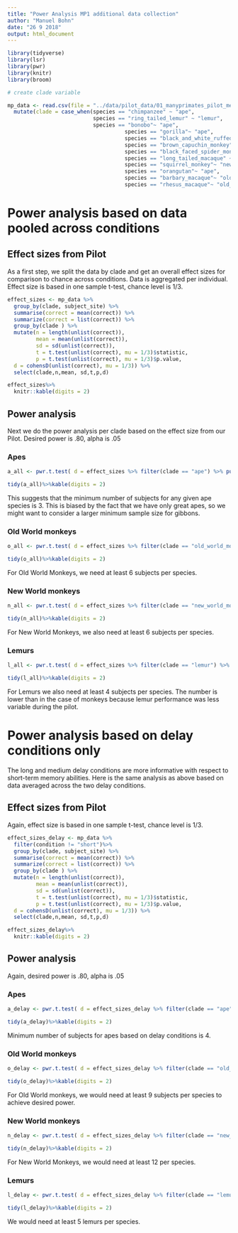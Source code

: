 ```yaml
---
title: "Power Analysis MP1 additional data collection"
author: "Manuel Bohn"
date: "26 9 2018"
output: html_document
---
```


```r

library(tidyverse)
library(lsr)
library(pwr)
library(knitr)
library(broom)

# create clade variable

mp_data <- read.csv(file = "../data/pilot_data/01_manyprimates_pilot_merged_data.csv") %>%
  mutate(clade = case_when(species == "chimpanzee" ~ "ape",
                           species == "ring_tailed_lemur" ~ "lemur",
                           species == "bonobo"~ "ape",
                                     species == "gorilla"~ "ape",
                                     species == "black_and_white_ruffed_lemur"~ "lemur",
                                     species == "brown_capuchin_monkey" ~ "new_world_monkey",
                                     species == "black_faced_spider_monkey" ~ "new_world_monkey",
                                     species == "long_tailed_macaque" ~ "old_world_monkey",
                                     species == "squirrel_monkey"~ "new_world_monkey",
                                     species == "orangutan"~ "ape",
                                     species == "barbary_macaque"~ "old_world_monkey",
                                     species == "rhesus_macaque"~ "old_world_monkey"))


```

# Power analysis based on data pooled across conditions

## Effect sizes from Pilot

As a first step, we split the data by clade and get an overall effect sizes for comparison to chance across conditions. Data is aggregated per individual. Effect size is based in one sample t-test, chance level is 1/3.
```r


effect_sizes <- mp_data %>%  
  group_by(clade, subject_site) %>%
  summarise(correct = mean(correct)) %>%
  summarize(correct = list(correct)) %>%
  group_by(clade ) %>%
  mutate(n = length(unlist(correct)),
         mean = mean(unlist(correct)),
         sd = sd(unlist(correct)),
         t = t.test(unlist(correct), mu = 1/3)$statistic,
         p = t.test(unlist(correct), mu = 1/3)$p.value,
  d = cohensD(unlist(correct), mu = 1/3)) %>%
  select(clade,n,mean, sd,t,p,d)

effect_sizes%>%
  knitr::kable(digits = 2)

```

## Power analysis 

Next we do the power analysis per clade based on the effect size from our Pilot. Desired power is .80, alpha is .05

### Apes

```r

a_all <- pwr.t.test( d = effect_sizes %>% filter(clade == "ape") %>% pull(d), sig.level = .05 , power = .8, type = c("one.sample"))

tidy(a_all)%>%kable(digits = 2)
```

This suggests that the minimum number of subjects for any given ape species is 3. This is biased by the fact that we have only great apes, so we might want to consider a larger minimum sample size for gibbons.

### Old World monkeys

```r

o_all <- pwr.t.test( d = effect_sizes %>% filter(clade == "old_world_monkey") %>% pull(d), sig.level = .05 , power = .8, type = c("one.sample"))

tidy(o_all)%>%kable(digits = 2)
```

For Old World Monkeys, we need at least 6 subjects per species. 

### New World monkeys

```r

n_all <- pwr.t.test( d = effect_sizes %>% filter(clade == "new_world_monkey") %>% pull(d), sig.level = .05 , power = .8, type = c("one.sample"))

tidy(n_all)%>%kable(digits = 2)
```

For New World Monkeys, we also need at least 6 subjects per species. 

### Lemurs

```r

l_all <- pwr.t.test( d = effect_sizes %>% filter(clade == "lemur") %>% pull(d), sig.level = .05 , power = .8, type = c("one.sample"))

tidy(l_all)%>%kable(digits = 2)
```

For Lemurs we also need at least 4 subjects per species. The number is lower than in the case of monkeys because lemur performance was less variable during the pilot. 

# Power analysis based on delay conditions only

The long and medium delay conditions are more informative with respect to short-term memory abilities. Here is the same analysis as above based on data averaged across the two delay conditions.

## Effect sizes from Pilot

Again, effect size is based in one sample t-test, chance level is 1/3.

```r


effect_sizes_delay <- mp_data %>%
  filter(condition != "short")%>%
  group_by(clade, subject_site) %>%
  summarise(correct = mean(correct)) %>%
  summarize(correct = list(correct)) %>%
  group_by(clade ) %>%
  mutate(n = length(unlist(correct)),
         mean = mean(unlist(correct)),
         sd = sd(unlist(correct)),
         t = t.test(unlist(correct), mu = 1/3)$statistic,
         p = t.test(unlist(correct), mu = 1/3)$p.value,
  d = cohensD(unlist(correct), mu = 1/3)) %>%
  select(clade,n,mean, sd,t,p,d)

effect_sizes_delay%>%
  knitr::kable(digits = 2)

```

## Power analysis 

Again, desired power is .80, alpha is .05

### Apes

```r

a_delay <- pwr.t.test( d = effect_sizes_delay %>% filter(clade == "ape") %>% pull(d), sig.level = .05 , power = .8, type = c("one.sample"))

tidy(a_delay)%>%kable(digits = 2)
```

Minimum number of subjects for apes based on delay conditions is 4.

### Old World monkeys

```r

o_delay <- pwr.t.test( d = effect_sizes_delay %>% filter(clade == "old_world_monkey") %>% pull(d), sig.level = .05 , power = .8, type = c("one.sample"))

tidy(o_delay)%>%kable(digits = 2)
```

For Old World monkeys, we would need at least 9 subjects per species to achieve desired power. 

### New World monkeys

```r

n_delay <- pwr.t.test( d = effect_sizes_delay %>% filter(clade == "new_world_monkey") %>% pull(d), sig.level = .05 , power = .8, type = c("one.sample"))

tidy(n_delay)%>%kable(digits = 2)
```

For New World Monkeys, we would need at least 12 per species. 

### Lemurs

```r

l_delay <- pwr.t.test( d = effect_sizes_delay %>% filter(clade == "lemur") %>% pull(d), sig.level = .05 , power = .8, type = c("one.sample"))

tidy(l_delay)%>%kable(digits = 2)
```

We would need at least 5 lemurs per species. 




